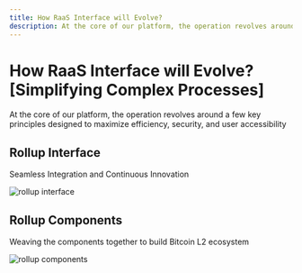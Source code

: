 ```yaml
---
title: How RaaS Interface will Evolve?
description: At the core of our platform, the operation revolves around a few key principles designed to maximize efficiency, security, and user accessibility
---
```


# How RaaS Interface will Evolve? [Simplifying Complex Processes]

At the core of our platform, the operation revolves around a few key principles designed to maximize efficiency, security, and user accessibility

## Rollup Interface

Seamless Integration and Continuous Innovation

<img
  className="md:w-[75%] mx-auto"
  src="/assets/rollup-interface.png"
  alt="rollup interface"
/>

## Rollup Components

Weaving the components together to build Bitcoin L2 ecosystem

<img
  className="md:w-[50%] mx-auto"
  src="/assets/rollup-components.png"
  alt="rollup components"
/>
